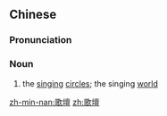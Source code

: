 {{also|歌坛}}
==Chinese==
{{zh-forms|s=歌坛}}

===Pronunciation===
{{zh-pron
|m=gētán
|c=go1 taan4
|mn=koa-tôaⁿ
|cat=n
}}

===Noun===
{{zh-noun}}

# the [[singing]] [[circle]]s; the singing [[world]]
#: {{zh-x|華語 歌壇|Mandopop '''world'''}}

[[zh-min-nan:歌壇]]
[[zh:歌壇]]
